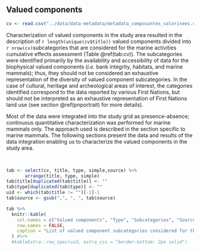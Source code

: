 ## Valued components {#cvportrait}

```r
cv <- read.csv("../data/data-metadata/metadata_composantes_valorisees.csv")
```

Characterization of valued components in the study area resulted in the description of `r length(unique(cv$title))` valued components divided into `r nrow(cv)`subcategories that are considered for the marine activities cumulative effects assessment (Table \@ref(tab:cv)). The subcategories were identified primarily by the availability and accessibility of data for the biophysical valued components (*i.e.* bank integrity, habitats, and marine mammals); thus, they should not be considered an exhaustive representation of the diversity of valued component subcategories. In the case of cultural, heritage and archeological areas of interest, the categories identified correspond to the data reported by various First Nations, but should not be interpreted as an exhaustive representation of First Nations land use (see section \@ref(pnportrait) for more details). 

Most of the data were integrated into the study grid as presence-absence; continuous quantitative characterization was performed for marine mammals only. The approach used is described in the section specific to marine mammals. The following sections present the data and results of the data integration enabling us to characterize the valued components in the study area.

<br/>

```r
tab <- select(cv, title, type, simple,source) %>%
       arrange(title, type, simple)
tab$title[duplicated(tab$title)] <- ""
tab$type[duplicated(tab$type)] <- ""
uid <- which(tab$title != "")[-1]-1
tab$source <- gsub(",", ", ", tab$source)

tab %>%
  knitr::kable(
    col.names = c("Valued components", "Type", "Subcategories", "Source"),
    row.names = FALSE,
    caption = "List of valued component subcategories considered for the cumulative effects assessment of marine activities in the St. Lawrence and the Saguenay river. See [Appendix 1](#annexe1) for more details on data sources."
  ) #%>%
  #kableExtra::row_spec(uid, extra_css = "border-bottom: 2px solid")
```

<br/>
